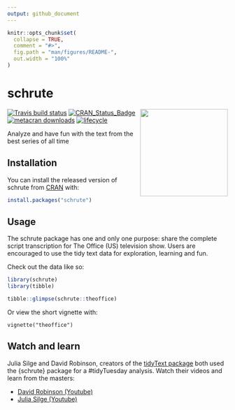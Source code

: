 ```yaml
---
output: github_document
---
```


<!-- README.md is generated from README.Rmd. Please edit that file -->

```r
knitr::opts_chunk$set(
  collapse = TRUE,
  comment = "#>",
  fig.path = "man/figures/README-",
  out.width = "100%"
)
```

# schrute
<img src='https://raw.githubusercontent.com/bradlindblad/schrute/master/man/figures/logo.png' align="right" height="200" />

<!-- badges: start -->
[![Travis build status](https://travis-ci.org/bradlindblad/schrute.svg?branch=master)](https://travis-ci.org/bradlindblad/schrute)
[![CRAN_Status_Badge](https://www.r-pkg.org/badges/version/schrute)](https://cran.r-project.org/package=schrute)
[![metacran downloads](https://cranlogs.r-pkg.org/badges/schrute)](https://cran.r-project.org/package=schrute)
[![lifecycle](https://img.shields.io/badge/lifecycle-stable-brightgreen.svg)](https://www.tidyverse.org/lifecycle/#stable)
<!-- badges: end -->

Analyze and have fun with the text from the best series of all time

## Installation

You can install the released version of schrute from [CRAN](https://CRAN.R-project.org) with:

``` r
install.packages("schrute")
```

## Usage

The schrute package has one and only one purpose: share the complete script transcription for The Office (US) television show. Users are encouraged to use the tidy text data for exploration, learning and fun.

Check out the data like so:
```r
library(schrute)
library(tibble)

tibble::glimpse(schrute::theoffice)
```

Or view the short vignette with:
```
vignette("theoffice")
```
## Watch and learn

Julia Silge and David Robinson, creators of the [tidyText package](https://www.tidytextmining.com/) both used the {schrute} package for a #tidyTuesday analysis. Watch their videos and learn from the masters:

* [David Robinson (Youtube)](https://www.youtube.com/watch?v=_IvAubTDQME&t=1092s)
* [Julia Silge (Youtube)](https://www.youtube.com/watch?v=R32AsuKICAY)
